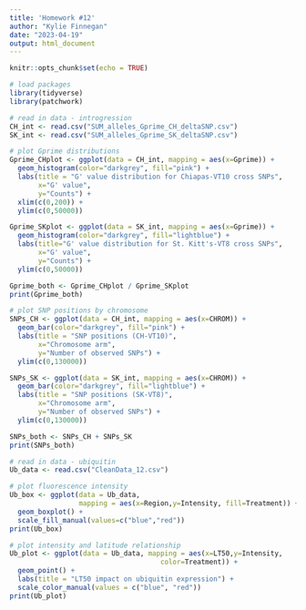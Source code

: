 ```yaml
---
title: 'Homework #12'
author: "Kylie Finnegan"
date: "2023-04-19"
output: html_document
---
```


```r
knitr::opts_chunk$set(echo = TRUE)
```


```r
# load packages
library(tidyverse)
library(patchwork)

# read in data - introgression
CH_int <- read.csv("SUM_alleles_Gprime_CH_deltaSNP.csv")
SK_int <- read.csv("SUM_alleles_Gprime_SK_deltaSNP.csv")

# plot Gprime distributions
Gprime_CHplot <- ggplot(data = CH_int, mapping = aes(x=Gprime)) +
  geom_histogram(color="darkgrey", fill="pink") +
  labs(title = "G' value distribution for Chiapas-VT10 cross SNPs",
       x="G' value",
       y="Counts") +
  xlim(c(0,200)) +
  ylim(c(0,50000))

Gprime_SKplot <- ggplot(data = SK_int, mapping = aes(x=Gprime)) +
  geom_histogram(color="darkgrey", fill="lightblue") +
  labs(title="G' value distribution for St. Kitt's-VT8 cross SNPs",
       x="G' value",
       y="Counts") +
  ylim(c(0,50000))

Gprime_both <- Gprime_CHplot / Gprime_SKplot
print(Gprime_both)

# plot SNP positions by chromosome
SNPs_CH <- ggplot(data = CH_int, mapping = aes(x=CHROM)) +
  geom_bar(color="darkgrey", fill="pink") +
  labs(title = "SNP positions (CH-VT10)",
       x="Chromosome arm",
       y="Number of observed SNPs") +
  ylim(c(0,130000))

SNPs_SK <- ggplot(data = SK_int, mapping = aes(x=CHROM)) +
  geom_bar(color="darkgrey", fill="lightblue") +
  labs(title = "SNP positions (SK-VT8)",
       x="Chromosome arm",
       y="Number of observed SNPs") +
  ylim(c(0,130000))

SNPs_both <- SNPs_CH + SNPs_SK
print(SNPs_both)

```

```r
# read in data - ubiquitin
Ub_data <- read.csv("CleanData_12.csv")

# plot fluorescence intensity
Ub_box <- ggplot(data = Ub_data, 
                 mapping = aes(x=Region,y=Intensity, fill=Treatment)) +
  geom_boxplot() +
  scale_fill_manual(values=c("blue","red"))
print(Ub_box)

# plot intensity and latitude relationship
Ub_plot <- ggplot(data = Ub_data, mapping = aes(x=LT50,y=Intensity,
                                     color=Treatment)) +
  geom_point() +
  labs(title = "LT50 impact on ubiquitin expression") +
  scale_color_manual(values = c("blue", "red"))
print(Ub_plot)
```

